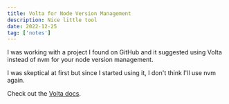 ```yaml
---
title: Volta for Node Version Management
description: Nice little tool
date: 2022-12-25
tag: ['notes']
---
```

I was working with a project I found on GitHub and it suggested using Volta instead of nvm for your node version management.

I was skeptical at first but since I started using it, I don't think I'll use nvm again.

Check out the [Volta docs](https://volta.sh/).